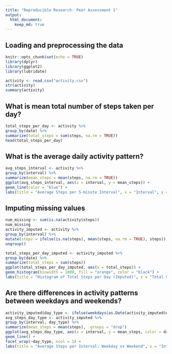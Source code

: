 ```yaml
---
title: "Reproducible Research: Peer Assessment 1"
output: 
  html_document:
    keep_md: true
---
```



## Loading and preprocessing the data
```r
knitr::opts_chunk$set(echo = TRUE)
library(dplyr)
library(ggplot2)
library(lubridate)
```
```r
activity <- read.csv("activity.csv")
str(activity)
summary(activity)
```
## What is mean total number of steps taken per day?
```r
total_steps_per_day <- activity %>%
group_by(date) %>%
summarize(total_steps = sum(steps, na.rm = TRUE))
head(total_steps_per_day)
```

## What is the average daily activity pattern?
```r
avg_steps_interval <- activity %>%
group_by(interval) %>%
summarize(mean_steps = mean(steps, na.rm = TRUE))
ggplot(avg_steps_interval, aes(x = interval, y = mean_steps)) +
geom_line(color = "blue") +
labs(title = "Average Steps per 5-minute Interval", x = "Interval", y = "Average Steps")
```

## Imputing missing values
```r
num_missing <- sum(is.na(activity$steps))
num_missing
activity_imputed <- activity %>%
group_by(interval) %>%
mutate(steps = ifelse(is.na(steps), mean(steps, na.rm = TRUE), steps)) %>%
ungroup()
```
```r
total_steps_per_day_imputed <- activity_imputed %>%
group_by(date) %>%
summarize(total_steps = sum(steps))
ggplot(total_steps_per_day_imputed, aes(x = total_steps)) +
geom_histogram(binwidth = 1000, fill = "orange", color = "black") +
labs(title = "Histogram of Total Steps per Day (Imputed)", x = "Total Steps per Day", y = "Frequency")
```
## Are there differences in activity patterns between weekdays and weekends?
```r
activity_imputed$day_type <- ifelse(weekdays(as.Date(activity_imputed$date)) %in% c("Saturday", "Sunday"), "weekend", "weekday")
avg_steps_day_type <- activity_imputed %>%
group_by(interval, day_type) %>%
summarize(mean_steps = mean(steps), .groups = "drop")
ggplot(avg_steps_day_type, aes(x = interval, y = mean_steps, color = day_type)) +
geom_line() +
facet_wrap(~day_type, ncol = 1) +
labs(title = "Average Steps per Interval: Weekday vs Weekend", x = "Interval", y = "Average Steps")
```
